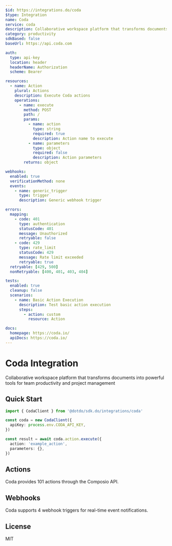 ```yaml
---
$id: https://integrations.do/coda
$type: Integration
name: Coda
service: coda
description: Collaborative workspace platform that transforms documents into powerful tools for team productivity and project management
category: productivity
sdkBased: false
baseUrl: https://api.coda.com

auth:
  type: api-key
  location: header
  headerName: Authorization
  scheme: Bearer

resources:
  - name: Action
    plural: Actions
    description: Execute Coda actions
    operations:
      - name: execute
        method: POST
        path: /
        params:
          - name: action
            type: string
            required: true
            description: Action name to execute
          - name: parameters
            type: object
            required: false
            description: Action parameters
        returns: object

webhooks:
  enabled: true
  verificationMethod: none
  events:
    - name: generic_trigger
      type: trigger
      description: Generic webhook trigger

errors:
  mapping:
    - code: 401
      type: authentication
      statusCode: 401
      message: Unauthorized
      retryable: false
    - code: 429
      type: rate_limit
      statusCode: 429
      message: Rate limit exceeded
      retryable: true
  retryable: [429, 500]
  nonRetryable: [400, 401, 403, 404]

tests:
  enabled: true
  cleanup: false
  scenarios:
    - name: Basic Action Execution
      description: Test basic action execution
      steps:
        - action: custom
          resource: Action

docs:
  homepage: https://coda.io/
  apiDocs: https://coda.io/
---
```


# Coda Integration

Collaborative workspace platform that transforms documents into powerful tools for team productivity and project management

## Quick Start

```typescript
import { CodaClient } from '@dotdo/sdk.do/integrations/coda'

const coda = new CodaClient({
  apiKey: process.env.CODA_API_KEY,
})

const result = await coda.action.execute({
  action: 'example_action',
  parameters: {},
})
```

## Actions

Coda provides 101 actions through the Composio API.

## Webhooks

Coda supports 4 webhook triggers for real-time event notifications.

## License

MIT
